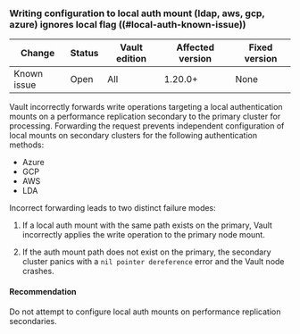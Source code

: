 ### Writing configuration to local auth mount (ldap, aws, gcp, azure) ignores local flag ((#local-auth-known-issue))

<!-- BEGIN: Vault:=v1.20.x -->

| Change      | Status   | Vault edition | Affected version | Fixed version
| ----------- | -------- | ------------- | ---------------- | -------------
| Known issue | Open     | All           | 1.20.0+          | None

<!-- END: Vault:=v1.20.x -->

Vault incorrectly forwards write operations targeting a local authentication
mounts on a performance replication secondary to the primary cluster for
processing. Forwarding the request prevents independent configuration of local
mounts on secondary clusters for the following authentication methods:

- Azure
- GCP
- AWS
- LDA

Incorrect forwarding leads to two distinct failure modes:

1. If a local auth mount with the same path exists on the primary, Vault
   incorrectly applies the write operation to the primary node mount.

1. If the auth mount path does not exist on the primary, the secondary cluster
   panics with a `nil pointer dereference` error and the Vault node crashes.

#### Recommendation

Do not attempt to configure local auth mounts on performance replication
secondaries.